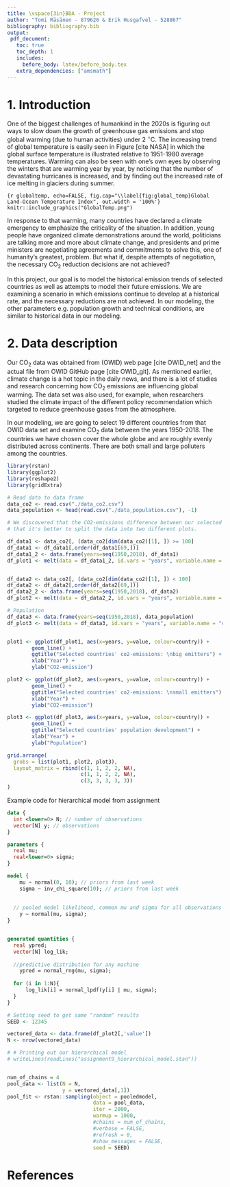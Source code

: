 ```yaml
---
title: \vspace{3in}BDA - Project
author: "Tomi Räsänen - 879626 & Erik Husgafvel - 528867"
bibliography: bibliography.bib
output:
 pdf_document:
   toc: true
   toc_depth: 1
   includes:
     before_body: latex/before_body.tex
   extra_dependencies: ["amsmath"]
---
```


\newpage


# 1. Introduction

One of the biggest challenges of humankind in the 2020s is figuring out ways to slow down the growth of greenhouse gas emissions and stop global warming (due to human activities) under 2 $^{\circ}$C. The increasing trend of global temperature is easily seen in Figure \ref{fig:global_temp} [cite NASA] in which the global surface temperature is illustrated relative to 1951-1980 average temperatures. Warming can also be seen with one's own eyes by observing the winters that are warming year by year, by noticing that the number of devastating hurricanes is increased, and by finding out the increased rate of ice melting in glaciers during summer.

```{r globaltemp, echo=FALSE, fig.cap="\\label{fig:global_temp}Global Land-Ocean Temperature Index", out.width = '100%'}
knitr::include_graphics("GlobalTemp.png")
```

In response to that warming, many countries have declared a climate emergency to emphasize the criticality of the situation. In addition, young people have organized climate demonstrations around the world, politicians are talking more and more about climate change, and presidents and prime ministers are negotiating agreements and commitments to solve this, one of humanity’s greatest, problem.  But what if, despite attempts of negotiation, the necessary CO$_2$ reduction decisions are not achieved?

In this project, our goal is to model the historical emission trends of selected countries as well as attempts to model their future emissions. We are examining a scenario in which emissions continue to develop at a historical rate, and the necessary reductions are not achieved. In our modeling, the other parameters e.g. population growth and technical conditions, are similar to historical data in our modeling. 


# 2. Data description


Our CO$_2$ data was obtained from \textit{Our World in Data} (OWID) web page [cite OWID_net] and the actual \textit{CSV} file from OWID GitHub page [cite OWID_git]. As mentioned earlier, climate change is a hot topic in the daily news, and there is a lot of studies and research concerning how CO$_2$ emissions are influencing global warming. The data set was also used, for example, when researchers studied the climate impact of the different policy recommendation which targeted to reduce greenhouse gases from the atmosphere.

In our modeling, we are going to select 19 different countries from that OWID data set and examine CO$_2$ data between the years 1950-2018. The countries we have chosen cover the whole globe and are roughly evenly distributed across continents. There are both small and large polluters among the countries.

```r
library(rstan)
library(ggplot2)
library(reshape2)
library(gridExtra)
```

```r
# Read data to data frame
data_co2 <- read.csv("./data_co2.csv")
data_population <- head(read.csv("./data_population.csv"), -1)

# We discovered that the CO2-emissions difference between our selected countries is so vast
# that it's better to split the data into two different plots.

df_data1 <- data_co2[, (data_co2[dim(data_co2)[1], ]) >= 100]
df_data1 <- df_data1[,order(df_data1[69,])]
df_data1_2 <- data.frame(years=seq(1950,2018), df_data1)
df_plot1 <- melt(data = df_data1_2, id.vars = "years", variable.name = "country")


df_data2 <- data_co2[, (data_co2[dim(data_co2)[1], ]) < 100]
df_data2 <- df_data2[,order(df_data2[69,])]
df_data2_2 <- data.frame(years=seq(1950,2018), df_data2)
df_plot2 <- melt(data = df_data2_2, id.vars = "years", variable.name = "country")

# Population
df_data3 <- data.frame(years=seq(1950,2018), data_population)
df_plot3 <- melt(data = df_data3, id.vars = "years", variable.name = "country")


plot1 <- ggplot(df_plot1, aes(x=years, y=value, colour=country)) +
        geom_line() +
        ggtitle("Selected countries' co2-emissions: \nbig emitters") +
        xlab("Year") +
        ylab("CO2-emission")

plot2 <- ggplot(df_plot2, aes(x=years, y=value, colour=country)) +
        geom_line() +
        ggtitle("Selected countries' co2-emissions: \nsmall emitters") +
        xlab("Year") +
        ylab("CO2-emission")

plot3 <- ggplot(df_plot3, aes(x=years, y=value, colour=country)) +
        geom_line() +
        ggtitle("Selected countries' population development") +
        xlab("Year") +
        ylab("Population")

grid.arrange(
  grobs = list(plot1, plot2, plot3),
  layout_matrix = rbind(c(1, 1, 2, 2, NA),
                        c(1, 1, 2, 2, NA),
                        c(3, 3, 3, 3, 3))
)

```




Example code for hierarchical model from assignment


```stan
data {
  int <lower=0> N; // number of observations
  vector[N] y; // observations
}

parameters {
  real mu;
  real<lower=0> sigma;
}

model {
    mu ~ normal(0, 10); // priors from last week
    sigma ~ inv_chi_square(10); // priors from last week
  
  
  // pooled model likelihood, common mu and sigma for all observations
    y ~ normal(mu, sigma);
}


generated quantities {
  real ypred;
  vector[N] log_lik;
  
  //predictive distribution for any machine
    ypred = normal_rng(mu, sigma);
  
  for (i in 1:N){
      log_lik[i] = normal_lpdf(y[i] | mu, sigma);
  }
}

```



```r
# Setting seed to get same "random" results
SEED <- 12345

vectored_data <- data.frame(df_plot2[,'value'])
N <- nrow(vectored_data)

# # Printing out our hierarchical model
# writeLines(readLines("assignment9_hierarchical_model.stan"))


num_of_chains = 4
pool_data <- list(N = N,
                  y = vectored_data[,1])
pool_fit <- rstan::sampling(object = pooledmodel,
                            data = pool_data,
                            iter = 2000,
                            warmup = 1000,
                            #chains = num_of_chains,
                            #verbose = FALSE,
                            #refresh = 0,
                            #show_messages = FALSE,
                            seed = SEED)
```

# References

